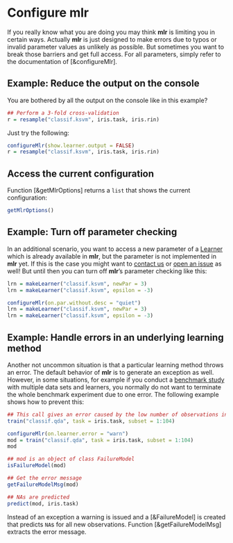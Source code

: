 # Configure mlr

If you really know what you are doing you may think **mlr** is limiting you in certain ways.
Actually **mlr** is just designed to make errors due to typos or invalid parameter values
as unlikely as possible.
But sometimes you want to break those barriers and get full access.
For all parameters, simply refer to the documentation of [&configureMlr].


## Example: Reduce the output on the console

You are bothered by all the output on the console like in this example?

```r
## Perform a 3-fold cross-validation
r = resample("classif.ksvm", iris.task, iris.rin)
```

Just try the following:

```r
configureMlr(show.learner.output = FALSE)
r = resample("classif.ksvm", iris.task, iris.rin)
```


## Access the current configuration

Function [&getMlrOptions] returns a ``list`` that shows the current configuration:

```r
getMlrOptions()
```


## Example: Turn off parameter checking

In an additional scenario, you want to access a new parameter of a [Learner](&makeLEarner) which
is already available in **mlr**, but the parameter is not implemented in **mlr** yet.
If this is the case you might want to [contact us](https://github.com/berndbischl/mlr#get-in-touch)
or [open an issue](https://github.com/berndbischl/mlr/issues/new) as well!
But until then you can turn off **mlr**'s parameter checking like this:

```r
lrn = makeLearner("classif.ksvm", newPar = 3)
lrn = makeLearner("classif.ksvm", epsilon = -3)

configureMlr(on.par.without.desc = "quiet")
lrn = makeLearner("classif.ksvm", newPar = 3)
lrn = makeLearner("classif.ksvm", epsilon = -3)
```


## Example: Handle errors in an underlying learning method

Another not uncommon situation is that a particular learning method throws an error.
The default behavior of **mlr** is to generate an exception as well.
However, in some situations, for example if you conduct a [benchmark study](&benchmark_experiments.md)
with multiple data sets and learners, you normally do not want to terminate the whole
benchmark experiment due to one error.
The following example shows how to prevent this:

```r
## This call gives an error caused by the low number of observations in class `virginica`
train("classif.qda", task = iris.task, subset = 1:104)

configureMlr(on.learner.error = "warn")
mod = train("classif.qda", task = iris.task, subset = 1:104)
mod

## mod is an object of class FailureModel
isFailureModel(mod)

## Get the error message
getFailureModelMsg(mod)

## NAs are predicted
predict(mod, iris.task)
```

Instead of an exception a warning is issued and a [&FailureModel] is created that predicts
``NA``s for all new observations. Function [&getFailureModelMsg] extracts the error
message.
